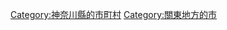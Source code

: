 {{Commonscat|Miura, Kanagawa}}
{{Catmore}}

{{DEFAULTSORT:Miura-shi}}
[[Category:神奈川縣的市町村|Category:神奈川縣的市町村]]
[[Category:關東地方的市|Category:關東地方的市]]